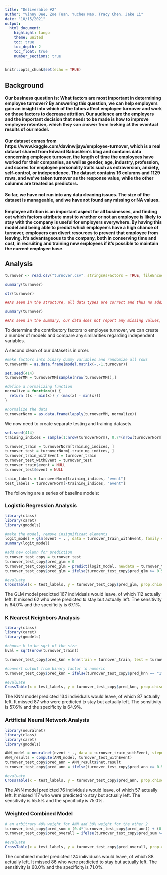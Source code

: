 ```yaml
---
title: "Deliverable #2"
author: "Vinny Dee, Zoe Tuan, Yuchen Mao, Tracy Chen, Jake Li"
date: "10/15/2021"
output: 
  html_document: 
    highlight: tango
    theme: united
    toc: true
    toc_depth: 2
    toc_float: true
    number_sections: true
---
```


```r
knitr::opts_chunk$set(echo = TRUE)
```

## Background


#### Our business question is: What factors are most important in determining employee turnover? By answering this question, we can help employers gain an insight into which of the fators affect employee turnover and work on those factors to decrease attrition. Our audience are the employers and the important decision that needs to be made is how to improve employee retention, which they can answer from looking at the eventual results of our model. 


#### Our dataset comes from  https://www.kaggle.com/davinwijaya/employee-turnover, which is a real dataset shared from Edward Babushkin's blog and contains data concerning employee turnover, the length of time the employees have worked for their companies, as well as gender, age, industry, profession, and scores for employee personality traits such as extraversion, anxiety, self-control, or independence. The dataset contains 16 columns and 1129 rows, and we've taken turnover as the response value, while the other columns are treated as predictors. 


#### So far, we have not run into any data cleaning issues. The size of the dataset is manageable, and we have not found any missing or NA values.


#### Employee attrition is an important aspect for all businesses, and finding out which factors attribute most to whether or not an employee is likely to stay with the company is useful for employers everywhere. By having this model and being able to predict which employee's have a high chance of turnover, employers can divert resources to prevent that employee from leaving. It's advantageous to the company, both in conserving time and cost, in recruiting and training new employees if it's possible to maintain the current employee base.

## Analysis

```r
turnover <- read.csv("turnover.csv", stringsAsFactors = TRUE, fileEncoding = "latin1")

summary(turnover)

str(turnover)

##As seen in the structure, all data types are correct and thus no additional work is required.

summary(turnover)

##As seen in the summary, our data does not report any missing values, and hence we are done performing an initial clean of our dataset before use.
```

To determine the contributory factors to employee turnover, we can create a number of models and compare any similarities regarding independent variables. 

A second clean of our dataset is in order.
```r
#make factors into binary dummy variables and randomize all rows
turnoverMM = as.data.frame(model.matrix(~.-1,turnover)) 

set.seed(414)
turnoverMM = turnoverMM[sample(nrow(turnoverMM)),]

#define a normalizing function
normalize = function(x) {
  return ((x - min(x)) / (max(x) - min(x)))
}

#normalize the data
turnoverNorm = as.data.frame(lapply(turnoverMM, normalize))
```

We now need to create separate testing and training datasets.
```r
set.seed(414)
training_indices = sample(1:nrow(turnoverNorm), 0.7*(nrow(turnoverNorm)))

turnover_train = turnoverNorm[training_indices, ]
turnover_test = turnoverNorm[-training_indices, ]
turnover_train_withEvent = turnover_train
turnover_test_withEvent = turnover_test
turnover_train$event = NULL
turnover_test$event = NULL

train_labels = turnoverNorm[training_indices, "event"]
test_labels = turnoverNorm[-training_indices, "event"]
```

The following are a series of baseline models:

### Logistic Regression Analysis
```r
library(class)
library(caret)
library(gmodels)

#make the model, remove insignificant elements
logit_model = glm(event ~ . , data = turnover_train_withEvent, family = binomial)
summary(logit_model)

#add new column for prediction
turnover_test_copy = turnover_test
turnover_test_copy$pred_glm = 0
turnover_test_copy$pred_glm = predict(logit_model, newdata = turnover_test_copy, type = "response")
turnover_test_copy$pred_glm = ifelse(turnover_test_copy$pred_glm >= 0.5, 1, 0)

#evaluate
CrossTable(x = test_labels, y = turnover_test_copy$pred_glm, prop.chisq = FALSE)

```
The GLM model predicted 167 individuals would leave, of which 112 actually left. It missed 62 who were predicted to stay but actually left. The sensitivity is 64.0% and the specificity is 67.1%. 

### K Nearest Neighbors Analysis
```r
library(class)
library(caret)
library(gmodels)

#choose k to be sqrt of the size
kval = sqrt(nrow(turnover_train))

turnover_test_copy$pred_knn = knn(train = turnover_train, test = turnover_test, cl = train_labels, k = kval)

#convert output from binary factor to numeric
turnover_test_copy$pred_knn = ifelse(turnover_test_copy$pred_knn == "1", 1, 0)

#evaluate
CrossTable(x = test_labels, y = turnover_test_copy$pred_knn, prop.chisq = FALSE)
```
The KNN model predicted 134 individuals would leave, of which 87 actually left. It missed 87 who were predicted to stay but actually left. The sensitivity is 57.6% and the specificity is 64.9%.

### Artificial Neural Network Analysis
```r
library(neuralnet)
library(class)
library(caret)
library(gmodels)

ANN_model = neuralnet(event ~ ., data = turnover_train_withEvent, stepmax = 1e+05) #set low for now for testing
ANN_results = compute(ANN_model, turnover_test_withEvent)
turnover_test_copy$pred_ann = ANN_results$net.result
turnover_test_copy$pred_ann = ifelse(turnover_test_copy$pred_ann >= 0.5, 1, 0)

#evaluate
CrossTable(x = test_labels, y = turnover_test_copy$pred_ann, prop.chisq = FALSE)
```
The ANN model predicted 76 individuals would leave, of which 57 actually left. It missed 117 who were predicted to stay but actually left. The sensitivity is 55.5% and the specificity is 75.0%.

### Weighted Combined Model
```r
# an arbitrary 40% weight for ANN and 30% weight for the other 2
turnover_test_copy$pred_sum = (0.4*(turnover_test_copy$pred_ann)) + (0.3*(turnover_test_copy$pred_glm)) + (0.3*(turnover_test_copy$pred_knn))
turnover_test_copy$pred_overall = ifelse(turnover_test_copy$pred_sum >= 0.5, 1, 0)

#evaluate
CrossTable(x = test_labels, y = turnover_test_copy$pred_overall, prop.chisq = FALSE)
```
The combined model predicted 124 individuals would leave, of which 88 actually left. It missed 86 who were predicted to stay but actually left. The sensitivity is 60.0% and the specificity is 71.0%.
